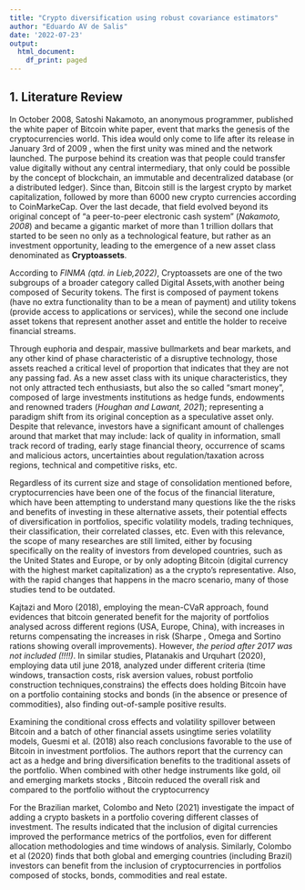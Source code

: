 ```yaml
---
title: "Crypto diversification using robust covariance estimators"
author: "Eduardo AV de Salis"
date: '2022-07-23'
output:
  html_document:
    df_print: paged
---
```



##  **1. Literature Review**

In October 2008, Satoshi Nakamoto, an anonymous programmer, published the white paper of Bitcoin white paper, event that marks the genesis of the cryptocurrencies world.  This idea would only come to life after its release in January 3rd of 2009 , when the first unity was mined and the network launched. The purpose behind its creation was that people could transfer value digitally without any central intermediary, that only could be possible by the concept of blockchain, an immutable and decentralized database  (or a distributed ledger). Since than, Bitcoin still is the largest crypto by market capitalization, followed by more than 6000 new crypto currencies according to CoinMarkeCap. Over the last decade, that field evolved beyond its original concept of "a peer-to-peer electronic cash system" (*Nakamoto, 2008*) and became a gigantic market of more than 1 trillion dollars that started to be seen no only as a technological feature, but rather as an investment opportunity, leading to the emergence of a new asset class denominated as **Cryptoassets**.

According to *FINMA (qtd. in  Lieb,2022)*, Cryptoassets are one of the two subgroups of a broader category called Digital Assets,with another being composed of Security tokens. The first is composed of payment tokens (have no extra functionality than to be a mean of payment) and utility tokens (provide access  to applications or services), while the second one include asset tokens that represent another asset and entitle the holder to receive financial streams.
 
Through  euphoria and despair,  massive bullmarkets and bear markets, and any other kind of phase characteristic of a disruptive technology, those assets reached a critical  level of proportion that indicates that they are not any passing fad. As a new asset class with its unique characteristics, they not only attracted tech enthusiasts, but also the so called "smart money", composed of large investments institutions as hedge funds, endowments and renowned traders (*Houghan and Lawant, 2021*); representing a paradigm shift from its original conception as a speculative asset only. Despite that relevance, investors have a significant amount of challenges around that market that may include: lack of quality in information, small track record of trading, early stage financial theory, occurrence of scams and malicious actors, uncertainties about regulation/taxation across regions, technical and competitive risks, etc.   

Regardless of its current size and stage of consolidation mentioned before, cryptocurrencies have been one of the focus of  the financial literature, which have been attempting to understand many questions like the the risks and benefits of investing in these alternative assets, their potential effects of diversification in portfolios, specific volatility models, trading techniques, their classification, their correlated classes, etc. Even with this relevance, the scope of many researches are still limited, either by focusing specifically on the reality of investors from developed countries, such as the United States and Europe, or by  only adopting Bitcoin (digital currency with the highest market capitalization) as a the crypto's representative. Also, with the rapid changes that happens in the macro scenario, many of those studies tend to be outdated. 

Kajtazi and Moro (2018), employing the mean-CVaR approach,  found evidences that bitcoin generated benefit for the majority of portfolios analysed across different regions (USA, Europe, China), with increases in returns compensating the increases in risk (Sharpe , Omega and Sortino rations showing overall improvements). However, *the period after 2017 was not included (!!!!)*. In similar studies, Platanakis and Urquhart (2020), employing data util june 2018, analyzed under different criteria (time windows, transaction costs, risk aversion values, robust portfolio construction techniques,constrains) the effects does holding Bitcoin have on a portfolio containing stocks and bonds (in the absence or presence of commodities), also finding out-of-sample positive results. 

Examining the conditional cross effects and volatility spillover between Bitcoin and a batch of other financial assets usingtime series volatility models, Guesmi et al. (2018) also reach conclusions favorable to the use of Bitcoin in investment portfolios. The authors report that the currency can act as a hedge and bring diversification benefits to the traditional assets of the portfolio. When combined with other hedge instruments like gold, oil and emerging markets stocks , Bitcoin reduced the overall risk and compared to the portfolio without the cryptocurrency 

For the Brazilian market, Colombo and Neto (2021) investigate the impact of adding a crypto baskets in a portfolio covering different classes of investment. The results indicated that the inclusion of digital currencies improved the performance metrics of the portfolios, even for different allocation methodologies and time windows of analysis. Similarly, Colombo et al (2020) finds that both global and emerging countries (including Brazil) investors can benefit from the inclusion of cryptocurrencies in portfolios composed of stocks, bonds, commodities and real estate.
